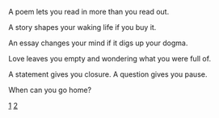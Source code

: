 A poem lets you read in more than you read out.

A story shapes your waking life if you buy it.

An essay changes your mind if it digs up your dogma.

Love leaves you empty and wondering what you were full of.

A statement gives you closure. A question gives you pause.

When can you go home?

[1](https://www.reddit.com/r/OCPoetry/comments/6k26wv/comment/djj8y2b?st=J4HPZ3RS&sh=b0de021d)
[2](https://www.reddit.com/r/OCPoetry/comments/6jyny2/comment/djj961b?st=J4HQ1O1M&sh=e366f97d)